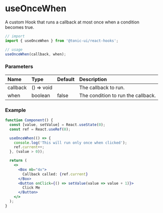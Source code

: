 # useOnceWhen

A custom Hook that runs a callback at most once when a condition becomes true.

```js
// import
import { useOnceWhen } from '@tonic-ui/react-hooks';

// usage
useOnceWhen(callback, when);
```

### Parameters

| Name | Type | Default | Description |
| :--- | :--- | :------ | :---------- |
| callback | () => void | | The callback to run. |
| when | boolean | false | The condition to run the callback. |

### Example

```jsx
function Component() {
  const [value, setValue] = React.useState(0);
  const ref = React.useRef(0);

  useOnceWhen(() => {
    console.log('This will run only once when clicked');
    ref.current++;
  }, (value > 0));

  return (
    <>
      <Box mb="4x">
        Callback called: {ref.current}
      </Box>
      <Button onClick={() => setValue(value => value + 1)}>
        Click Me
      </Button>
    </>
  );
}
```

